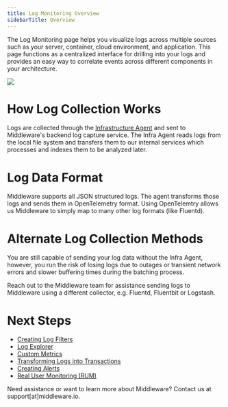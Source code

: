 ```yaml
---
title: Log Monitoring Overview
sidebarTitle: Overview
---
```


The Log Monitoring page helps you visualize logs across multiple sources such as your server, container, cloud environment, and application. This page functions as a centralized interface for drilling into your logs and provides an easy way to correlate events across different components in your architecture.

![](https://lh7-us.googleusercontent.com/MTfp-__IJ_ZHa7TjkDSLpqRumI9z7VEr2TT34N3sK8pn7P9nYtI5BoSeSFzbjgJ_i1Yp3qZaGaNt_TEjgUVMOXRdR1U7qAh6w8UH6m0zD-EO7IY9NI9pXzYJ-26j0c4m5nDLb18soBN00MXivDXzrH4)

# How Log Collection Works

Logs are collected through the [Infrastructure Agent](https://docs.middleware.io/agent-installation/overview) and sent to Middleware's backend log capture service. The Infra Agent reads logs from the local file system and transfers them to our internal services which processes and indexes them to be analyzed later.

# Log Data Format

Middleware supports all JSON structured logs. The agent transforms those logs and sends them in OpenTelemetry format. Using OpenTelemtry allows us Middleware to simply map to many other log formats (like Fluentd).

# Alternate Log Collection Methods

You are still capable of sending your log data without the Infra Agent, however, you run the risk of losing logs due to outages or transient network errors and slower buffering times during the batching process.

<Note> Reach out to the Middleware team for assistance sending logs to Middleware using a different collector, e.g. Fluentd, Fluentbit or Logstash.</Note>

# Next Steps

- [Creating Log Filters](https://docs.middleware.io/workflow/log-monitoring/search-filter)
- [Log Explorer](https://docs.middleware.io/workflow/log-monitoring/log-explorer)
- [Custom Metrics](https://docs.middleware.io/workflow/log-monitoring/custom-metrics)
- [Transforming Logs into Transactions](https://docs.middleware.io/workflow/log-monitoring/transactions)
- [Creating Alerts](https://docs.middleware.io/workflow/alerting/setup-alert)
- [Real User Monitoring (RUM)](https://docs.middleware.io/rum/rum-overview)

<Note> Need assistance or want to learn more about Middleware? Contact us at support[at]middleware.io. </Note>